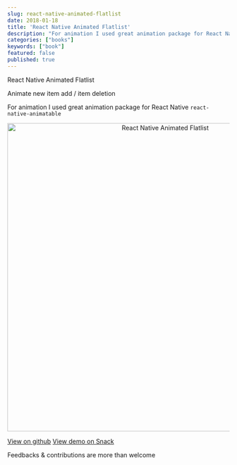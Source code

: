 ```yaml
---
slug: react-native-animated-flatlist
date: 2018-01-18
title: 'React Native Animated Flatlist'
description: "For animation I used great animation package for React Native `react-native-animatable`"
categories: ["books"]
keywords: ["book"]
featured: false
published: true
---
```




React Native Animated Flatlist

Animate new item add / item deletion

For animation I used great animation package for React Native `react-native-animatable`

<p align="center">
  <img src="./images/demo.gif" alt="React Native Animated Flatlist" height="700px" />
</p>

[View on github](https://github.com/shakogegia/react-native-animated-flatlist)
[View demo on Snack](https://snack.expo.io/@shakogegia/react-native-animated-flatlist-demo)

Feedbacks & contributions are more than welcome
